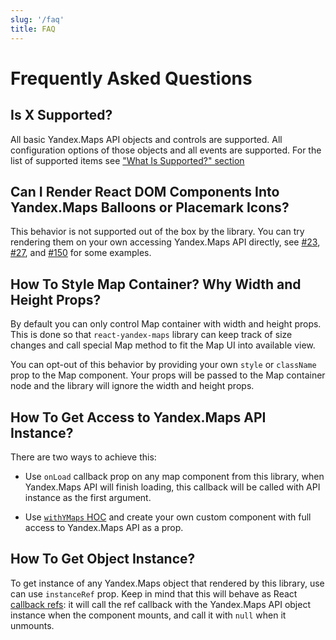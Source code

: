 ```yaml
---
slug: '/faq'
title: FAQ
---
```


# Frequently Asked Questions

## Is X Supported?

All basic Yandex.Maps API objects and controls are supported. All configuration options of those objects and all events
are supported. For the list of supported items see ["What Is Supported?" section](/faq)

## Can I Render React DOM Components Into Yandex.Maps Balloons or Placemark Icons?

This behavior is not supported out of the box by the library. You can try rendering them on your own accessing
Yandex.Maps API directly, see [#23](https://github.com/gribnoysup/react-yandex-maps/issues/23),
[#27](https://github.com/gribnoysup/react-yandex-maps/issues/27), and
[#150](https://github.com/gribnoysup/react-yandex-maps/issues/150) for some examples.

## How To Style Map Container? Why Width and Height Props?

By default you can only control Map container with width and height props. This is done so that `react-yandex-maps`
library can keep track of size changes and call special Map method to fit the Map UI into available view.

You can opt-out of this behavior by providing your own `style` or `className` prop to the Map component. Your props will
be passed to the Map container node and the library will ignore the width and height props.

## How To Get Access to Yandex.Maps API Instance?

There are two ways to achieve this:

- Use `onLoad` callback prop on any map component from this library, when Yandex.Maps API will finish loading, this
  callback will be called with API instance as the first argument.

- Use [`withYMaps` HOC][withymaps] and create your own custom component with full access to Yandex.Maps API as a prop.

[withymaps]: /api/withymaps

## How To Get Object Instance?

To get instance of any Yandex.Maps object that rendered by this library, use can use `instanceRef` prop. Keep in mind
that this will behave as React [callback refs][]: it will call the ref callback with the Yandex.Maps API object instance
when the component mounts, and call it with `null` when it unmounts.

[callback refs]: https://reactjs.org/docs/refs-and-the-dom.html#callback-refs
